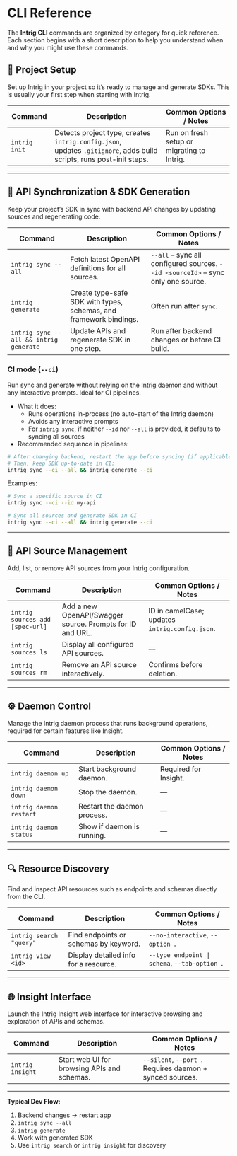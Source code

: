 # CLI Reference

<style>
{`
table {
  table-layout: fixed;
}
table th:first-child,
table td:first-child {
  width: 25%;
}
`}
</style>

The **Intrig CLI** commands are organized by category for quick reference. Each section begins with a short description to help you understand when and why you might use these commands.

## 🚀 Project Setup

Set up Intrig in your project so it’s ready to manage and generate SDKs. This is usually your first step when starting with Intrig.

| Command       | Description                                                                                                          | Common Options / Notes                     |
| ------------- |----------------------------------------------------------------------------------------------------------------------| ------------------------------------------ |
| `intrig init` | Detects project type, creates `intrig.config.json`, <br/> updates `.gitignore`, adds build scripts, runs post-init steps. | Run on fresh setup or migrating to Intrig. |

---

## 🔄 API Synchronization & SDK Generation

Keep your project’s SDK in sync with backend API changes by updating sources and regenerating code.

| Command                                | Description                                                       | Common Options / Notes                                                                 |
| -------------------------------------- | ----------------------------------------------------------------- | -------------------------------------------------------------------------------------- |
| `intrig sync --all`                    | Fetch latest OpenAPI definitions for all sources.                 | `--all` – sync all configured sources. `--id <sourceId>` – sync only one source.       |
| `intrig generate`                      | Create type-safe SDK with types, schemas, and framework bindings. | Often run after `sync`.                                                               |
| `intrig sync --all && intrig generate` | Update APIs and regenerate SDK in one step.                       | Run after backend changes or before CI build.                                          |

### CI mode (`--ci`)

Run sync and generate without relying on the Intrig daemon and without any interactive prompts. Ideal for CI pipelines.

- What it does:
  - Runs operations in-process (no auto-start of the Intrig daemon)
  - Avoids any interactive prompts
  - For `intrig sync`, if neither `--id` nor `--all` is provided, it defaults to syncing all sources
- Recommended sequence in pipelines:

```bash
# After changing backend, restart the app before syncing (if applicable)
# Then, keep SDK up-to-date in CI:
intrig sync --ci --all && intrig generate --ci
```

Examples:

```bash
# Sync a specific source in CI
intrig sync --ci --id my-api

# Sync all sources and generate SDK in CI
intrig sync --ci --all && intrig generate --ci
```

---

## 📂 API Source Management

Add, list, or remove API sources from your Intrig configuration.

| Command                         | Description                                               | Common Options / Notes                         |
| ------------------------------- | --------------------------------------------------------- | ---------------------------------------------- |
| `intrig sources add [spec-url]` | Add a new OpenAPI/Swagger source. Prompts for ID and URL. | ID in camelCase; updates `intrig.config.json`. |
| `intrig sources ls`             | Display all configured API sources.                       | —                                              |
| `intrig sources rm`             | Remove an API source interactively.                       | Confirms before deletion.                      |

---

## ⚙️ Daemon Control

Manage the Intrig daemon process that runs background operations, required for certain features like Insight.

| Command                 | Description                 | Common Options / Notes |
| ----------------------- | --------------------------- | ---------------------- |
| `intrig daemon up`      | Start background daemon.    | Required for Insight.  |
| `intrig daemon down`    | Stop the daemon.            | —                      |
| `intrig daemon restart` | Restart the daemon process. | —                      |
| `intrig daemon status`  | Show if daemon is running.  | —                      |

---

## 🔍 Resource Discovery

Find and inspect API resources such as endpoints and schemas directly from the CLI.

| Command                 | Description                           | Common Options / Notes                         |
| ----------------------- | ------------------------------------- |------------------------------------------------|
| `intrig search "query"` | Find endpoints or schemas by keyword. | `--no-interactive`, `--option `.               |
| `intrig view <id>`      | Display detailed info for a resource. | `--type endpoint \| schema`, `--tab-option `.  |

---

## 🌐 Insight Interface

Launch the Intrig Insight web interface for interactive browsing and exploration of APIs and schemas.

| Command          | Description                                 | Common Options / Notes                                    |
| ---------------- | ------------------------------------------- |-----------------------------------------------------------|
| `intrig insight` | Start web UI for browsing APIs and schemas. | `--silent`, `--port `. Requires daemon + synced sources.  |

---

**Typical Dev Flow:**

1. Backend changes → restart app
2. `intrig sync --all`
3. `intrig generate`
4. Work with generated SDK
5. Use `intrig search` or `intrig insight` for discovery
